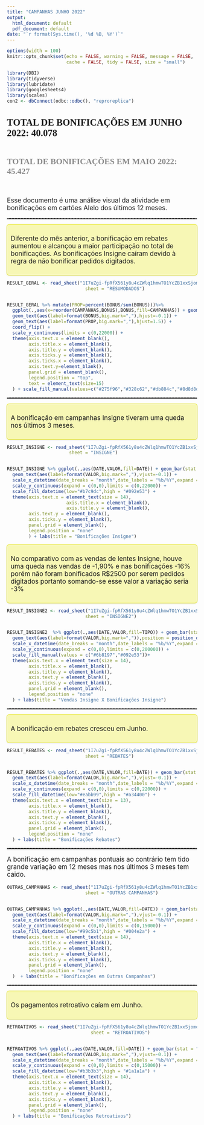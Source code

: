 ```yaml
---
title: "CAMPANHAS JUNHO 2022"
output:
  html_document: default
  pdf_document: default
date: "`r format(Sys.time(), '%d %B, %Y')`"
---
```

```r
options(width = 100)
knitr::opts_chunk$set(echo = FALSE, warning = FALSE, message = FALSE,
                      cache = FALSE, tidy = FALSE, size = "small")


```

<link href='https://fonts.googleapis.com/css?family=Abel' rel='stylesheet'>
<link href='https://fonts.googleapis.com/css?family=Alegreya Sans SC' rel='stylesheet'>
<style>

.main-container {
  max-width: 1200px;
  margin-left: auto;
  margin-right: auto;
}

P{
font:'Alegreya Sans SC';font-size: 17px;
}

h3 { 
	font-family: 'Abel';font-size: 25px;
	margin-bottom: 0; 
	font-weight: bold;
}

h4 { 
	font-family: 'Abel';font-size: 22px;
	margin-bottom: 0; 
	font-weight: bold;
	color:#8a8a8a;
}

h5 { 
	font-family: 'Abel';font-size: 20px;
	margin-bottom: 0; 
	font-weight: bold;
	color:#b5b5b5;
}
	
	
hr {
 border-top: 2px dotted grey;
}	

.square  {
  font:'Alegreya Sans SC';font-size: 17px;
  background-color:#f7f7b5;
  border-radius: 6px;
  min-height: auto;
  max-width:auto;
  --shadow: 1px 1px 1px 1px rgb(0 0 0 / 0.25);
  box-shadow: var(--shadow);
  counter-increment: item;
  display: flex;
  justify-content: left;
  align-items: left;
  margin-bottom:10px;
  padding:10px;
  
}

</style>



```r
library(DBI)
library(tidyverse)
library(lubridate)
library(googlesheets4)
library(scales)
con2 <- dbConnect(odbc::odbc(), "reproreplica")
```

<h3>TOTAL DE BONIFICAÇÕES EM JUNHO 2022: 40.078 </h3>
</br>
<h4>TOTAL DE BONIFICAÇÕES EM MAIO 2022: 45.427 </h4>
</br>


<p>Esse documento é uma análise visual da atividade em bonificações em cartões Alelo dos últimos 12 meses. </p>

<hr>

<div class=square style="--shadow: rgba(0, 0, 0, 0.16) 0px 1px 4px, #f2f227 0px 0px 0px 1px;">

Diferente do mês anterior, a bonificação em rebates aumentou e alcançou a maior participação no total de bonificações. As bonificações Insigne caíram devido à regra de não bonificar pedidos digitados.

</div>

```r
RESULT_GERAL <- read_sheet("1I7uZgi-fpRfX561y8u4cZWlq1hmwTO1YcZB1xxSjomo",
                             sheet = "RESUMODADOS") 


RESULT_GERAL %>% mutate(PROP=percent(BONUS/sum(BONUS)))%>% 
  ggplot(.,aes(x=reorder(CAMPANHAS,BONUS),BONUS,fill=CAMPANHAS)) + geom_bar(stat = "identity") + 
  geom_text(aes(label=format(BONUS,big.mark=","),hjust=-0.1)) + 
  geom_text(aes(label=format(PROP,big.mark=","),hjust=1.5)) + 
  coord_flip() +
  scale_y_continuous(limits = c(0,22000)) +
  theme(axis.text.x = element_blank(),
        axis.title.x = element_blank(),
        axis.title.y = element_blank(),
        axis.ticks.y = element_blank(),
        axis.ticks.x = element_blank(),
        axis.text.y=element_blank(),
        panel.grid = element_blank(),
        legend.position = "top",
        text = element_text(size=15)
  ) + scale_fill_manual(values=c("#275f96","#328c62","#db884c","#8d8d8d","#f0dc82"))


```

<hr>


<div class=square style="--shadow: rgba(0, 0, 0, 0.16) 0px 1px 4px, #f2f227 0px 0px 0px 1px;">

A bonificação em campanhas Insigne tiveram uma queda nos últimos 3 meses. 

</div>


```r

RESULT_INSIGNE <- read_sheet("1I7uZgi-fpRfX561y8u4cZWlq1hmwTO1YcZB1xxSjomo",
                       sheet = "INSIGNE") 


RESULT_INSIGNE %>% ggplot(.,aes(DATE,VALOR,fill=DATE)) + geom_bar(stat = "identity") + 
  geom_text(aes(label=format(VALOR,big.mark=","),vjust=-0.1)) + 
  scale_x_datetime(date_breaks = "month",date_labels = "%b/%Y",expand = c(0.01,0.01)) +
  scale_y_continuous(expand = c(0,0),limits = c(0,22000)) + 
  scale_fill_datetime(low="#b7c9dc",high = "#092e53") +
  theme(axis.text.x = element_text(size = 14),
                      axis.title.x = element_blank(),
                      axis.title.y = element_blank(),
        axis.text.y = element_blank(),
        axis.ticks.y = element_blank(),
        panel.grid = element_blank(),
        legend.position = "none"
        ) + labs(title = "Bonificações Insigne")
```


<div class=square style="--shadow: rgba(0, 0, 0, 0.16) 0px 1px 4px, #f2f227 0px 0px 0px 1px;">

No comparativo com as vendas de lentes Insigne, houve uma queda nas vendas de -1,90% e nas bonificações -16% porém não foram bonificados R$2500 por serem pedidos digitados portanto somando-se esse valor a variação seria -3%  

</div>


```r
RESULT_INSIGNE2 <- read_sheet("1I7uZgi-fpRfX561y8u4cZWlq1hmwTO1YcZB1xxSjomo",
                             sheet = "INSIGNE2") 


RESULT_INSIGNE2  %>% ggplot(.,aes(DATE,VALOR,fill=TIPO)) + geom_bar(stat = "identity",position = "dodge2") + 
  geom_text(aes(label=format(VALOR,big.mark=",")),position = position_dodge2(width =0.7),vjust=-0.1,size=5) + 
  scale_x_datetime(date_breaks = "month",date_labels = "%b/%Y",expand = c(0.01,0.01)) +
  scale_y_continuous(expand = c(0,0),limits = c(0,200000)) +
  scale_fill_manual(values = c("#6b8197","#092e53"))+
  theme(axis.text.x = element_text(size = 14),
        axis.title.x = element_blank(),
        axis.title.y = element_blank(),
        axis.text.y = element_blank(),
        axis.ticks.y = element_blank(),
        panel.grid = element_blank(),
        legend.position = "none"
  ) + labs(title = "Vendas Insigne X Bonificações Insigne")
```



<HR>

<div class=square style="--shadow: rgba(0, 0, 0, 0.16) 0px 1px 4px, #f2f227 0px 0px 0px 1px;">

A bonificação em rebates cresceu em Junho.

</div>

```r

RESULT_REBATES <- read_sheet("1I7uZgi-fpRfX561y8u4cZWlq1hmwTO1YcZB1xxSjomo",
                             sheet = "REBATES") 


RESULT_REBATES %>% ggplot(.,aes(DATE,VALOR,fill=DATE)) + geom_bar(stat = "identity") + 
  geom_text(aes(label=format(VALOR,big.mark=","),vjust=-0.1)) + 
  scale_x_datetime(date_breaks = "month",date_labels = "%b/%Y",expand = c(0.01,0.01)) +
  scale_y_continuous(expand = c(0,0),limits = c(0,22000)) + 
  scale_fill_datetime(low="#eabb99",high = "#a34400") +
  theme(axis.text.x = element_text(size = 13),
        axis.title.x = element_blank(),
        axis.title.y = element_blank(),
        axis.text.y = element_blank(),
        axis.ticks.y = element_blank(),
        panel.grid = element_blank(),
        legend.position = "none"
  ) + labs(title = "Bonificações Rebates")

```



<HR>

<p>A bonificação em campanhas pontuais ao contrário tem tido grande variação em 12 meses mas nos últimos 3 meses tem caido.</p>

```r

OUTRAS_CAMPANHAS <- read_sheet("1I7uZgi-fpRfX561y8u4cZWlq1hmwTO1YcZB1xxSjomo",
                             sheet = "OUTRAS CAMPANHAS") 


OUTRAS_CAMPANHAS %>% ggplot(.,aes(DATE,VALOR,fill=DATE)) + geom_bar(stat = "identity") + 
  geom_text(aes(label=format(VALOR,big.mark=","),vjust=-0.1)) + 
  scale_x_datetime(date_breaks = "month",date_labels = "%b/%Y",expand = c(0.01,0.01)) +
  scale_y_continuous(expand = c(0,0),limits = c(0,15000)) + 
  scale_fill_datetime(low="#99c5b1",high = "#004e2a") +
  theme(axis.text.x = element_text(size = 14),
        axis.title.x = element_blank(),
        axis.title.y = element_blank(),
        axis.text.y = element_blank(),
        axis.ticks.y = element_blank(),
        panel.grid = element_blank(),
        legend.position = "none"
  )  + labs(title = "Bonificações em Outras Campanhas")


```



<HR>

<div class=square style="--shadow: rgba(0, 0, 0, 0.16) 0px 1px 4px, #f2f227 0px 0px 0px 1px;">

Os pagamentos retroativo caíam em Junho.
</div>

```r

RETROATIVOS <- read_sheet("1I7uZgi-fpRfX561y8u4cZWlq1hmwTO1YcZB1xxSjomo",
                               sheet = "RETROATIVOS") 


RETROATIVOS %>% ggplot(.,aes(DATE,VALOR,fill=DATE)) + geom_bar(stat = "identity") + 
  geom_text(aes(label=format(VALOR,big.mark=","),vjust=-0.1)) + 
  scale_x_datetime(date_breaks = "month",date_labels = "%b/%Y",expand = c(0.01,0.01)) +
  scale_y_continuous(expand = c(0,0),limits = c(0,15000)) + 
  scale_fill_datetime(low="#b3b3b3",high = "#1a1a1a") +
  theme(axis.text.x = element_text(size = 14),
        axis.title.x = element_blank(),
        axis.title.y = element_blank(),
        axis.text.y = element_blank(),
        axis.ticks.y = element_blank(),
        panel.grid = element_blank(),
        legend.position = "none"
  ) + labs(title = "Bonificações Retroativos")

```





